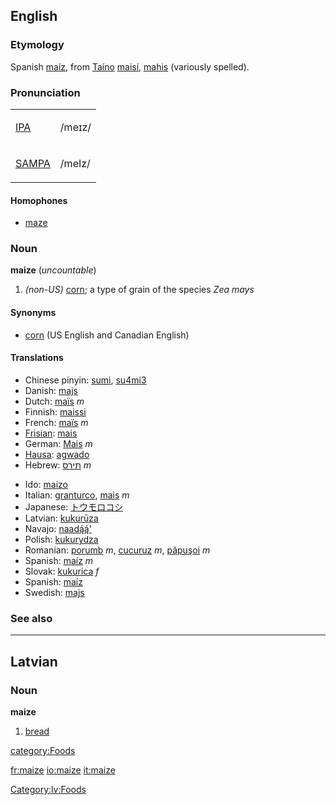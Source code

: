 ==English==

===Etymology===
Spanish [[maíz]], from [[w:Taíno|Taíno]] [[maisí]], [[mahis]] (variously spelled). 

===Pronunciation===
{| border=1 cellpadding=5
| [[w:IPA|IPA]] || /meɪz/
|-
| [[w:SAMPA|SAMPA]] || /meIz/
|}

====Homophones====
*[[maze]]

===Noun===
'''maize''' (''uncountable'')
# ''(non-US)'' [[corn]]; a type of grain of the species ''Zea mays''

====Synonyms====
*[[corn]] (US English and Canadian English)

====Translations====
{{top}}
*Chinese pinyin: [[sumi]], [[su4mi3]]
*Danish: [[majs]]
*Dutch: [[maïs]] ''m''
*Finnish: [[maissi]]
*French: [[maïs]] ''m''
*[[Frisian]]: [[mais]]
*German: [[Mais]] ''m''
*[[Hausa]]: [[agwado]]
*Hebrew: [[תירס]] ''m''
{{mid}}
*Ido: [[maizo]]
*Italian: [[granturco]], [[mais]] ''m''
*Japanese: [[トウモロコシ]]
*Latvian: [[kukurūza]]
*Navajo: [[naadą́ą́']]
*Polish: [[kukurydza]]
*Romanian: [[porumb]] ''m'', [[cucuruz]] ''m'', [[păpuşoi]] ''m''
*Spanish: [[maíz]] ''m''
*Slovak: [[kukurica#Slovak|kukurica]] ''f''
*Spanish: [[maíz]]
*Swedish: [[majs]]
{{bottom}}

===See also===
{{Wikipedia}}

----
==Latvian==
===Noun===
'''maize'''

# [[bread]]

[[category:Foods]]
[[Category:lv:Foods]]

[[fr:maize]]
[[io:maize]]
[[it:maize]]